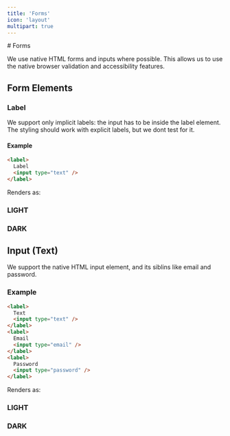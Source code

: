 ```yaml
---
title: 'Forms'
icon: 'layout'
multipart: true
---
```

<div class="column-l">
# Forms

We use native HTML forms and inputs where possible. This allows us to use the native
browser validation and accessibility features.  

## Form Elements

### Label

We support only implicit labels: the input has to be inside the label element. The styling should work with explicit labels,
but we dont test for it.

#### Example


```html
<label>
  Label
  <input type="text" />
</label>
```

Renders as:

<div class="grid two-col">
  <div class="light border border-radius p-1 surface">
    <h3>LIGHT</h3>
    <LabelDemo />
  </div>
  <div class="dark border border-radius p-1 surface">
    <h3>DARK</h3>
    <LabelDemo />
  </div>
</div>

## Input (Text)

We support the native HTML input element, and its siblins like email and password. 

### Example


```html
<label>
  Text
  <input type="text" />
</label>
<label>
  Email
  <input type="email" />
</label>
<label>
  Password
  <input type="password" />
</label>
```

Renders as:

<div class="grid two-col">
  <div class="light border border-radius p-1 surface">
    <h3>LIGHT</h3>
    <InputDemo />
  </div>
  <div class="dark border border-radius p-1 surface">
    <h3>DARK</h3>
    <InputDemo />
  </div>
</div>

</div>


<FormMenu />